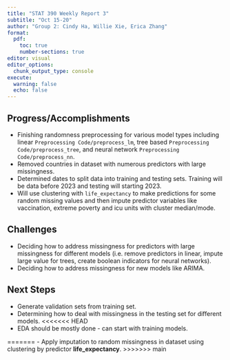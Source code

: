 ```yaml
---
title: "STAT 390 Weekly Report 3"
subtitle: "Oct 15-20"
author: "Group 2: Cindy Ha, Willie Xie, Erica Zhang"
format:
  pdf:
    toc: true
    number-sections: true
editor: visual
editor_options: 
  chunk_output_type: console
execute: 
  warning: false
  echo: false
---
```


## Progress/Accomplishments

-   Finishing randomness preprocessing for various model types including linear `Preprocessing Code/preprocess_lm`, tree based `Preprocessing Code/preprocess_tree`, and neural network `Preprocessing Code/preprocess_nn`.
-   Removed countries in dataset with numerous predictors with large missingness.
-   Determined dates to split data into training and testing sets. Training will be data before 2023 and testing will starting 2023.
-   Will use clustering with `life_expectancy` to make predictions for some random missing values and then impute predictor variables like vaccination, extreme poverty and icu units with cluster median/mode. 

## Challenges

-   Deciding how to address missingness for predictors with large missingness for different models (i.e. remove predictors in linear, impute large value for trees, create boolean indicators for neural networks).
-   Deciding how to address missingness for new models like ARIMA.

## Next Steps

-   Generate validation sets from training set.
-   Determining how to deal with missingness in the testing set for different models.
<<<<<<< HEAD
-   EDA should be mostly done - can start with training models.
 




=======
-   Apply imputation to random missingness in dataset using clustering by predictor **life_expectancy**.
>>>>>>> main
